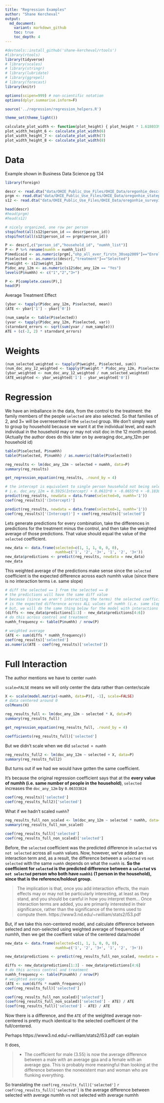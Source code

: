 ```yaml
---
title: "Regression Examples"
author: "Shane Kercheval"
output:
  md_document:
    variant: markdown_github
    toc: true
    toc_depth: 4
---
```


```r
#devtools::install_github('shane-kercheval/rtools')
#library(rtools)
library(tidyverse)
# library(scales)
# library(stringr)
# library(lubridate)
# library(ggrepel)
# library(forecast)
library(knitr)

options(scipen=999) # non-scientific notation
options(dplyr.summarise.inform=F)

source('../regression/regression_helpers.R')

theme_set(theme_light())

calculate_plot_width <- function(plot_height) { plot_height * 1.61803398875 }
plot_width_height_6 <- calculate_plot_width(6)
plot_width_height_7 <- calculate_plot_width(7)
plot_width_height_8 <- calculate_plot_width(8)
```

# Data

Example shown in Business Data Science pg 134

```r
library(foreign)

descr <- read.dta("data/OHIE_Public_Use_Files/OHIE_Data/oregonhie_descriptive_vars.dta")
prgm <- read.dta("data/OHIE_Public_Use_Files/OHIE_Data/oregonhie_stateprograms_vars.dta")
s12 <- read.dta("data/OHIE_Public_Use_Files/OHIE_Data/oregonhie_survey12m_vars.dta")

head(descr)
#head(prgm)
#head(s12)

# nicely organized, one row per person
stopifnot(all(s12$person_id == descr$person_id))
stopifnot(all(s12$person_id == prgm$person_id))

P <- descr[,c("person_id","household_id", "numhh_list")]
P <- P %>% rename(numhh = numhh_list)
P$medicaid <- as.numeric(prgm[,"ohp_all_ever_firstn_30sep2009"]=="Enrolled")
P$selected <- as.numeric(descr[,"treatment"]=="Selected")
P$weight <- s12$weight_12m
P$doc_any_12m <- as.numeric(s12$doc_any_12m == "Yes")
levels(P$numhh) <- c("1","2","3+")

P <- P[complete.cases(P),]
head(P)
```

Average Treatment Effect

```r
(ybar <- tapply(P$doc_any_12m, P$selected, mean))
(ATE <- ybar['1'] - ybar['0'])
```

```r
(num_sample <- table(P$selected))
(yvar <- tapply(P$doc_any_12m, P$selected, var))
(starndard_errors <- sqrt(sum(yvar / num_sample)))
ATE + (c(-2, 2) * starndard_errors)
```

# Weights

```r
(num_selected_weighted <- tapply(P$weight, P$selected, sum))
(num_doc_any_12_weighted <- tapply(P$weight * P$doc_any_12m, P$selected, sum))
(ybar_weighted <- num_doc_any_12_weighted / num_selected_weighted)
(ATE_weighted <- ybar_weighted['1'] - ybar_weighted['0'])
```

# Regression

We have an imballance in the data, from the control to the treatment: the family members of the people `selected` are also selected. So that families of 2, and 3+ will be overresented in the `selected` group. We don't simply want to group by household because we want it at the individual level, and each individual in the household may or may not visit doc in the 12 month period. (Actually the author does do this later on by averaging doc_any_12m per household id)

```r
table(P$selected, P$numhh)
table(P$selected, P$numhh) / as.numeric(table(P$selected))
```

```r
reg_results <- lm(doc_any_12m ~ selected + numhh, data=P)
summary(reg_results)
```

```r
get_regression_equation(reg_results, .round_by = 4)
```

```r
# the intercept is equivalent to single person household not being selected
# i.e. doc_any_12m = 0.5925(Intercept) + 0.0633*0 + -0.0655*0 + -0.1838*0
predict(reg_results, newdata = data.frame(selected=0, numhh='1'))
coef(reg_results)['(Intercept)']
```

```r
predict(reg_results, newdata = data.frame(selected=1, numhh='1'))
coef(reg_results)['(Intercept)'] + coef(reg_results)['selected']
```

Lets generate predictions for every combination, take the differences in predictions for the treatment minus the control, and then take the weighted average of those predictions. That value should equal the value of the `selected` coefficient.

```r
new_data <- data.frame(selected=c(1, 1, 1, 0, 0, 0),
                       numhh=c('1', '2', '3+', '1', '2', '3+'))
new_data$predictions <- predict(reg_results, newdata = new_data)
new_data
```

This weighted average of the predictions make sense since the `selected` coefficient is the expected difference across each numhh value (since there is no interaction terms i.e. same slope)

```r
# diff the selected == 1 from the selected == 0
# the predictions will have the same diff value
# because (since we aren't interacting the terms) the selected coefficient
# is the expected difference across ALL values of numhh (i.e. same slope, same difference between lines at all values)
# but, we will do the same thing below for the model with interactions
(diffs <- new_data$predictions[1:3] - new_data$predictions[4:6])
# do this across control and treatment
numhh_frequency <- table(P$numhh) / nrow(P)

# weighted average
(ATE <- sum(diffs * numhh_frequency))
coef(reg_results)['selected']
as.numeric(ATE - coef(reg_results)['selected'])
```

# Full Interaction

The author mentions we have to center `numhh`

`scale=FALSE` means we will only center the data rather than center/scale

```r
X <- scale(model.matrix(~numhh, data=P)[, -1], scale=FALSE)
# data centered around 0
colMeans(X)
```

```r
reg_results_full <- lm(doc_any_12m ~ selected * X, data=P)
summary(reg_results_full)
```

```r
get_regression_equation(reg_results_full, .round_by = 4)
```

```r
coefficients(reg_results_full)['selected']
```

But we didn't scale when we did `selected + numhh`

```r
reg_results_full2 <- lm(doc_any_12m ~ selected + X, data=P)
summary(reg_results_full2)
```

But turns out if we had we would have gotten the same coefficient.

It's because the original regression coefficient says that at the **every value of numhh (i.e. same number of people in the household)**, `selected` increases the `doc_any_12m` by `0.06333824`

```r
coef(reg_results)['selected']
coef(reg_results_full2)['selected']
```

What if we hadn't scaled `numhh`?

```r
reg_results_full_non_scaled <- lm(doc_any_12m ~ selected * numhh, data=P)
summary(reg_results_full_non_scaled)
```

```r
coef(reg_results_full)['selected']
coef(reg_results_full_non_scaled)['selected']
```

Before, the `selected` coefficient was the predicted difference in `selected` vs `not selected` across all `numhh` values. Now, however, we've added an interaction term and, as a result, the difference between a `selected` vs `not selected` with the same `numhh` depends on what the `numhh` is. **So the coefficient for `selected` is the predicted difference between a `selected` vs `not selected` person who both have `numhh1` (1 person in the household), since that is the reference/holdout group.**

> The implication is that, once you add interaction effects, the main effects may or may not be particularly interesting, at least as they stand, and you should be careful in how you interpret them... Once interaction terms are added, you are primarily interested in their significance, rather than the significance of the terms used to compute them. https://www3.nd.edu/~rwilliam/stats2/l53.pdf

But, if we take this non-centered model, and calculate difference between selected and non-selected using weighted average of frequencies of numhh, then we get the coeffient value of the centered data/model

```r
new_data <- data.frame(selected=c(1, 1, 1, 0, 0, 0),
                       numhh=c('1', '2', '3+', '1', '2', '3+'))
```

```r
new_data$predictions <- predict(reg_results_full_non_scaled, newdata = new_data)
```

```r
diffs <- new_data$predictions[1:3] - new_data$predictions[4:6]
# do this across control and treatment
numhh_frequency <- table(P$numhh) / nrow(P)
# weighted average
(ATE <- sum(diffs * numhh_frequency))
coef(reg_results_full)['selected'] 
```

```r
coef(reg_results_full_non_scaled)['selected']
(coef(reg_results_full_non_scaled)['selected'] - ATE) / ATE
(coef(reg_results_full)['selected'] - ATE) / ATE
```

Now there is a difference, and the `ATE` of the weighted average non-centered is pretty much identical to the selected coefficient of the full/centered.

Perhaps https://www3.nd.edu/~rwilliam/stats2/l53.pdf can explain

It does, 

> * The coefficient for male (3.55) is now the average difference between a male with an average gpa and a female with an average gpa. This is probably more meaningful than looking at the difference between the nonexistent man and woman who are flunking everything.

So translating the `coef(reg_results_full)['selected']` `r coef(reg_results_full)['selected']` is the average difference between selected with average numhh vs not selected with average numhh
